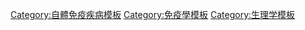 {{Navbox
 | name = 自體抗原
 | title = [[抗原]]：[[自體免疫|自體抗原]]
 | state = {{{state<includeonly>|autocollapse</includeonly>}}}
 | listclass = hlist

 | group1 = [[脱氢酶]]
 | list1 =
* [[支鏈α-酮酸脫氫酶複合物]]
* [[酮戊二酸脱氢酶复合体]]
* [[丙酮酸脱羧]]

 | group2 = {{tsl|en|Transglutaminase|轉麩醯胺酸酶}}
 | list2 =
* {{tsl|en|Keratinocyte transglutaminase|角質細胞轉麩醯胺酸酶|表皮轉麩醯胺酸酶}}
* {{tsl|en|Tissue transglutaminase|組織轉麩醯胺酸酶}}

 | group3 = [[核孔蛋白]]
 | list3 =
* {{tsl|en|Nucleoporin 35|核孔蛋白35|NUP35}}
* {{tsl|en|Nucleoporin 37|核孔蛋白37|NUP37}}
* {{tsl|en|Nucleoporin 43|核孔蛋白43|NUP43}}
* {{tsl|en|Nucleoporin 50|核孔蛋白50|NUP50}}
* {{tsl|en|Nucleoporin 54|核孔蛋白54|NUP54}}
* {{tsl|en|Nucleoporin 62|核孔蛋白62|NUP62}}
* {{tsl|en|Nucleoporin 85|核孔蛋白85|NUP85}}
* {{tsl|en|Nucleoporin 88|核孔蛋白88|NUP88}}
* {{tsl|en|Nucleoporin 93|核孔蛋白98|NUP93}}
* {{tsl|en|NUP98|核孔蛋白98|NUP98}}
* {{tsl|en|Nucleoporin 107|核孔蛋白107|NUP107}}
* {{tsl|en|Nucleoporin 133|核孔蛋白133|NUP133}}
* {{tsl|en|Nucleoporin 153|核孔蛋白153|NUP153}}
* {{tsl|en|Nucleoporin 155|核孔蛋白155|NUP155}}
* {{tsl|en|Nucleoporin 160|核孔蛋白160|NUP160}}
* {{tsl|en|Nucleoporin 188|核孔蛋白188|NUP188}}
* {{tsl|en|Nucleoporin 210kDa|核孔蛋白210|NUP210}}
* {{tsl|en|Nucleoporin 205|核孔蛋白205|NUP205}}
* {{tsl|en|Nucleoporin 214|核孔蛋白214|NUP214}}

 | group4 = 其他
 | list4 =
* [[乙醯膽鹼受體]]
** [[菸鹼型乙醯膽鹼受體|菸鹼型]]
* [[肌動蛋白]]
* [[載脂蛋白]] {{tsl|en|Apolipoprotein H|載脂蛋白H|H}}
* [[心磷脂]]
* [[着絲粒]]
* {{tsl|en|Filaggrin|纖聚蛋白|纖聚蛋白（瓜氨酸化）}}
* [[神經節苷脂]]
* {{tsl|en|Sp100 nuclear antigen|Sp100核抗原}}
* [[凝血酶]]
* [[拓撲異構酶]]
}}<noinclude>
{{collapsible option}}

[[Category:自體免疫疾病模板]]
[[Category:免疫學模板]]
[[Category:生理学模板]]
</noinclude>